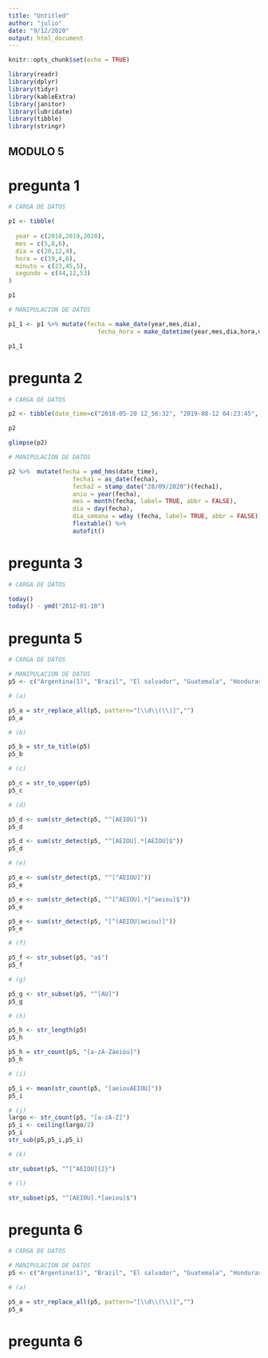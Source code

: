 ```yaml
---
title: "Untitled"
author: "julio"
date: "9/12/2020"
output: html_document
---
```


```r
knitr::opts_chunk$set(echo = TRUE)
```
```r
library(readr)
library(dplyr)
library(tidyr)
library(kableExtra)
library(janitor)
library(lubridate)
library(tibble)
library(stringr)

```



## MODULO 5

# pregunta 1

```r
# CARGA DE DATOS

p1 <- tibble(
  
  year = c(2018,2019,2020),
  mes = c(5,8,6),
  dia = c(20,12,4),
  hora = c(19,4,6),
  minuto = c(23,45,5),
  segundo = c(44,12,53)
)

p1

```

```r
# MANIPULACION DE DATOS

p1_1 <- p1 %>% mutate(fecha = make_date(year,mes,dia),
                         fecha_hora = make_datetime(year,mes,dia,hora,minuto,segundo))

p1_1
```



# pregunta 2

```r
# CARGA DE DATOS

p2 <- tibble(date_time=c("2018-05-20 12_56:32", "2019-08-12 04:23:45", "2020-06-04 19:43:09"))

p2

glimpse(p2)

```

```r
# MANIPULACION DE DATOS

p2 %>%  mutate(fecha = ymd_hms(date_time),
                  fecha1 = as_date(fecha),
                  fecha2 = stamp_date("28/09/2020")(fecha1),
                  anio = year(fecha),
                  mes = month(fecha, label= TRUE, abbr = FALSE),
                  dia = day(fecha),
                  dia_semana = wday (fecha, label= TRUE, abbr = FALSE)) %>%   
                  flextable() %>% 
                  autofit()

```


# pregunta 3



```r
# CARGA DE DATOS

today()
today() - ymd("2012-01-10")

```


# pregunta 5

```r
# CARGA DE DATOS

# MANIPULACION DE DATOS
p5 <- c("Argentina(1)", "Brazil", "El salvador", "Guatemala", "Honduras", "Uganda")

```

```r
# (a)

p5_a = str_replace_all(p5, pattern="[\\d\\(\\)]","")
p5_a

```

```r
# (b)

p5_b = str_to_title(p5)
p5_b
```


```r
# (c)

p5_c = str_to_upper(p5)
p5_c
```


```r
# (d)

p5_d <- sum(str_detect(p5, "^[AEIOU]"))
p5_d

p5_d <- sum(str_detect(p5, "^[AEIOU].*[AEIOU]$"))
p5_d
```


```r
# (e)

p5_e <- sum(str_detect(p5, "^[^AEIOU]"))
p5_e

p5_e <- sum(str_detect(p5, "^[^AEIOU].*[^aeiou]$"))
p5_e

p5_e <- sum(str_detect(p5, "[^(AEIOU|aeiou)]"))
p5_e
```
```r
# (f)

p5_f <- str_subset(p5, "a$")
p5_f

```
```r
# (g)

p5_g <- str_subset(p5, "^[AU]")
p5_g

```

```r
# (h)

p5_h <- str_length(p5)
p5_h

p5_h = str_count(p5, "[a-zA-Záéíóú]")
p5_h

```



```r
# (i)

p5_i <- mean(str_count(p5, "[aeiouAEIOU]"))
p5_i

```

```r
# (j)
largo <- str_count(p5, "[a-zA-Z]")
p5_i <- ceiling(largo/2)
p5_i
str_sub(p5,p5_i,p5_i)

```

```r
# (k)

str_subset(p5, "^[^AEIOU]{2}")

```


```r
# (l)

str_subset(p5, "^[AEIOU].*[aeiou]$")

```

# pregunta 6

```r
# CARGA DE DATOS

# MANIPULACION DE DATOS
p5 <- c("Argentina(1)", "Brazil", "El salvador", "Guatemala", "Honduras", "Uganda")

```

```r
# (a)

p5_a = str_replace_all(p5, pattern="[\\d\\(\\)]","")
p5_a

```



# pregunta 6












